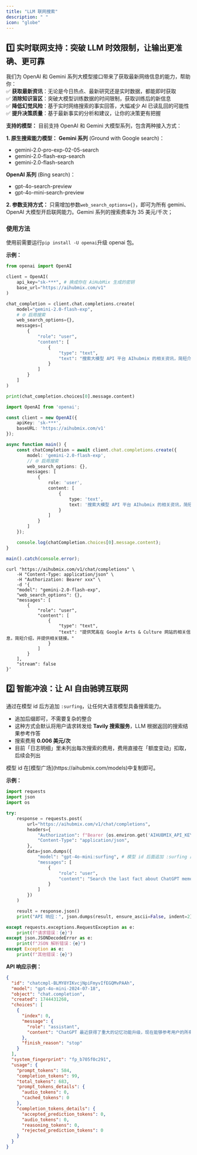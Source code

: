 ```yaml
---
title: "LLM 联网搜索"
description: " "
icon: "globe"
---
```


## 1️⃣ 实时联网支持：突破 LLM 时效限制，让输出更准确、更可靠

我们为 OpenAI 和 Gemini 系列大模型接口带来了获取最新网络信息的能力，帮助你：\
✅ **获取最新资讯**：无论是今日热点、最新研究还是实时数据，都能即时获取\
✅ **消除知识盲区**：突破大模型训练数据的时间限制，获取训练后的新信息\
✅ **降低幻觉风险**：基于实时网络搜索的事实回答，大幅减少 AI 已读乱回的可能性\
✅ **提升决策质量**：基于最新事实的分析和建议，让你的决策更有把握

**支持的模型：**
目前支持 OpenAI 和 Gemini 大模型系列，包含两种接入方式：

**1. 原生搜索能力模型：**
**Gemini 系列** (Ground with Google search)：

- gemini-2.0-pro-exp-02-05-search
- gemini-2.0-flash-exp-search
- gemini-2.0-flash-search

**OpenAI 系列** (Bing search)：

- gpt-4o-search-preview
- gpt-4o-mini-search-preview

**2. 参数支持方式：**
只需增加参数`web_search_options={}`，即可为所有 gemini、OpenAI 大模型开启联网能力。Gemini 系列的搜索费率为 35 美元/千次；

### 使用方法

使用前需要运行`pip install -U openai`升级 openai 包。

**示例：**

<CodeGroup>

```py Python
from openai import OpenAI

client = OpenAI(
    api_key="sk-***", # 换成你在 AiHubMix 生成的密钥
    base_url="https://aihubmix.com/v1"
)

chat_completion = client.chat.completions.create(
    model="gemini-2.0-flash-exp",
    # 🌐 启用搜索
    web_search_options={},
    messages=[
        {
            "role": "user",
            "content": [
                {
                    "type": "text",
                    "text": "搜索大模型 API 平台 AIhubmix 的相关资讯，简短介绍，并提供相关链接。"
                }
            ]
        }
    ]
)

print(chat_completion.choices[0].message.content)
```


```ts Typescript
import OpenAI from 'openai';

const client = new OpenAI({
    apiKey: 'sk-***',
    baseURL: 'https://aihubmix.com/v1'
});

async function main() {
    const chatCompletion = await client.chat.completions.create({
        model: 'gemini-2.0-flash-exp',
        // 🌐 启用搜索
        web_search_options: {},
        messages: [
            {
                role: 'user',
                content: [
                    {
                        type: 'text',
                        text: '搜索大模型 API 平台 AIhubmix 的相关资讯，简短介绍，并提供相关链接。'
                    }
                ]
            }
        ]
    });

    console.log(chatCompletion.choices[0].message.content);
}

main().catch(console.error);
```


```shell Curl
curl "https://aihubmix.com/v1/chat/completions" \
    -H "Content-Type: application/json" \
    -H "Authorization: Bearer xxx" \
    -d '{
    "model": "gemini-2.0-flash-exp",
    "web_search_options": {},
    "messages": [
        {
            "role": "user",
            "content": [
                {
                    "type": "text",
                    "text": "提供梵高在 Google Arts & Culture 网站的相关信息，简短介绍，并提供相关链接。"
                }
            ]
        }
    ],
    "stream": false
}'
```

</CodeGroup>

## 2️⃣ 智能冲浪：让 AI 自由驰骋互联网

通过在模型 id 后方追加 `:surfing`，让任何大语言模型具备搜索能力。

- 追加后缀即可，不需要复杂的整合
- 这种方式会默认将用户请求转发给 **Tavily 搜索服务**，LLM 根据返回的搜索结果参考作答
- 搜索费用 **0.006 美元/次**
- 目前「日志明细」里未列出每次搜索的费用，费用直接在「额度变动」扣取，后续会列出

<Tip>
  模型 id 在[模型广场](https://aihubmix.com/models)中复制即可。
</Tip>

**示例：**

<CodeGroup>

```py Python
import requests
import json
import os

try:
    response = requests.post(
        url="https://aihubmix.com/v1/chat/completions",
        headers={
            "Authorization": f"Bearer {os.environ.get('AIHUBMIX_API_KEY')}",
            "Content-Type": "application/json",
        },
        data=json.dumps({
            "model": "gpt-4o-mini:surfing", # 模型 id 后面追加 :surfing 即可支持搜索
            "messages": [
                {
                    "role": "user",
                    "content": "Search the last fact about ChatGPT memory feature, return with the URL, answer in Chinese"
                }
            ]
        })
    )

    result = response.json()
    print("API 响应：", json.dumps(result, ensure_ascii=False, indent=2))

except requests.exceptions.RequestException as e:
    print(f"请求错误：{e}")
except json.JSONDecodeError as e:
    print(f"JSON 解析错误：{e}")
except Exception as e:
    print(f"其他错误：{e}")
```

</CodeGroup>

**API 响应示例：**

```json
{
  "id": "chatcmpl-BLMY8YIKvcjNpiFmyvIfEGQMvPAAh",
  "model": "gpt-4o-mini-2024-07-18",
  "object": "chat.completion",
  "created": 1744431268,
  "choices": [
    {
      "index": 0,
      "message": {
        "role": "assistant",
        "content": "ChatGPT 最近获得了重大的记忆功能升级，现在能够参考用户的所有过去对话，以提供更个性化的回应。用户可以选择不让 ChatGPT 记住这些信息，或完全退出记忆功能。有关此更新的更多信息可以在以下网址找到：[https://www.digitaltrends.com/computing/openai-chatgpt-memory-update/](https://www.digitaltrends.com/computing/openai-chatgpt-memory-update/)"
      },
      "finish_reason": "stop"
    }
  ],
  "system_fingerprint": "fp_b705f0c291",
  "usage": {
    "prompt_tokens": 584,
    "completion_tokens": 99,
    "total_tokens": 683,
    "prompt_tokens_details": {
      "audio_tokens": 0,
      "cached_tokens": 0
    },
    "completion_tokens_details": {
      "accepted_prediction_tokens": 0,
      "audio_tokens": 0,
      "reasoning_tokens": 0,
      "rejected_prediction_tokens": 0
    }
  }
}
```
